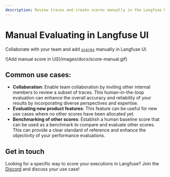 ```yaml
---
description: Review traces and create scores manually in the Langfuse UI.
---
```


# Manual Evaluating in Langfuse UI

Collaborate with your team and add [`scores`](/docs/scores) manually in Langfuse UI.

<Frame>![Add manual score in UI](/images/docs/score-manual.gif)</Frame>

## Common use cases:

- **Collaboration**: Enable team collaboration by inviting other internal members to review a subset of traces. This human-in-the-loop evaluation can enhance the overall accuracy and reliability of your results by incorporating diverse perspectives and expertise.
- **Evaluating new product features**: This feature can be useful for new use cases where no other scores have been allocated yet.
- **Benchmarking of other scores**: Establish a human baseline score that can be used as a benchmark to compare and evaluate other scores. This can provide a clear standard of reference and enhance the objectivity of your performance evaluations.

## Get in touch

Looking for a specific way to score your executions in Langfuse? Join the [Discord](/discord) and discuss your use case!
